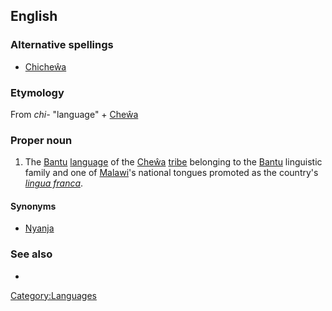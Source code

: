 ==English==

{{wikipedia|Chichewa language}}

===Alternative spellings===
*[[Chicheŵa]]

===Etymology===
From ''chi-'' "language" + [[Cheŵa]]

===Proper noun===
{{en-proper noun}}

# The [[Bantu]] [[language]] of the [[Cheŵa]] [[tribe]] belonging to the [[Bantu]] linguistic family and one of [[Malawi]]'s national tongues promoted as the country's ''[[lingua franca]]''.

====Synonyms====
* [[Nyanja]]

===See also===
*{{langcat}}
{{ISO 639|link=Ethnologue|1code=ny|code=nya}}

[[Category:Languages]]